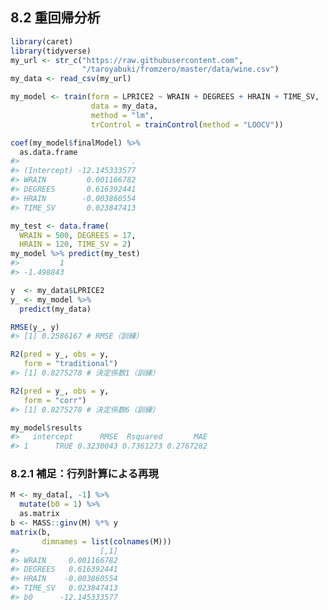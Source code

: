 ## 8.2 重回帰分析

```r
library(caret)
library(tidyverse)
my_url <- str_c("https://raw.githubusercontent.com",
                "/taroyabuki/fromzero/master/data/wine.csv")
my_data <- read_csv(my_url)

my_model <- train(form = LPRICE2 ~ WRAIN + DEGREES + HRAIN + TIME_SV,
                  data = my_data,
                  method = "lm",
                  trControl = trainControl(method = "LOOCV"))
```

```r
coef(my_model$finalModel) %>%
  as.data.frame
#>                         .
#> (Intercept) -12.145333577
#> WRAIN         0.001166782
#> DEGREES       0.616392441
#> HRAIN        -0.003860554
#> TIME_SV       0.023847413
```

```r
my_test <- data.frame(
  WRAIN = 500, DEGREES = 17,
  HRAIN = 120, TIME_SV = 2)
my_model %>% predict(my_test)
#>         1 
#> -1.498843 
```

```r
y  <- my_data$LPRICE2
y_ <- my_model %>%
  predict(my_data)

RMSE(y_, y)
#> [1] 0.2586167 # RMSE（訓練）

R2(pred = y_, obs = y,
   form = "traditional")
#> [1] 0.8275278 # 決定係数1（訓練）

R2(pred = y_, obs = y,
   form = "corr")
#> [1] 0.8275278 # 決定係数6（訓練）
```

```r
my_model$results
#>   intercept      RMSE  Rsquared       MAE
#> 1      TRUE 0.3230043 0.7361273 0.2767282
```

### 8.2.1 補足：行列計算による再現

```r
M <- my_data[, -1] %>%
  mutate(b0 = 1) %>%
  as.matrix
b <- MASS::ginv(M) %*% y
matrix(b,
       dimnames = list(colnames(M)))
#>                  [,1]
#> WRAIN     0.001166782
#> DEGREES   0.616392441
#> HRAIN    -0.003860554
#> TIME_SV   0.023847413
#> b0      -12.145333577
```


